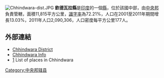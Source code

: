 [[Image:Chhindwara-dist.JPG|thumb]]
'''欽德瓦拉縣'''是[[印度|印度]]的一個[[縣|縣]]，位於該國中部，由[[中央邦|中央邦]]負責管轄，面積11,815平方公里，[[識字率|識字率]]為72.21%，人口在2001至2011年期間增長13.03%，2011年人口2,090,306，人口密度每平方公里177人。

==外部連結==
* [http://Chhindwara.nic.in Chhindwara District] {{Wayback|url=http://chhindwara.nic.in/ |date=20110716143143 }}
* [https://web.archive.org/web/20090221215543/http://www.chhindwarainfo.com/index.php Chhindwara Info]
*[https://web.archive.org/web/20150801125702/http://www.onefivenine.com/india/villag/Chhindwara] List of places in Chhindwara

{{coord|22|03|36|N|78|56|24|E|region:IN-MP_type:adm2nd_source:kolossus-nowiki|display=title}}

{{印度行政区划小作品}}
[[Category:中央邦辖县|Category:中央邦辖县]]